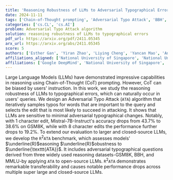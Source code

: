 ```yaml
---
title: 'Reasoning Robustness of LLMs to Adversarial Typographical Errors'
date: 2024-11-11
tags: ['Chain-of-Thought prompting', 'Adversarial Typo Attack', 'BBH', 'Large Language Models', 'GSM8K', 'adversarial typographical errors', 'MMLU', 'reasoning robustness', 'R2ATA benchmark']
categories: ['cs.CL', 'cs.AI']
problem: Adversarial Typo Attack algorithm
solution: reasoning robustness of LLMs to typographical errors
pdf_url: https://arxiv.org/pdf/2411.05345
arx_url: https://arxiv.org/abs/2411.05345
score: 5
authors: ['Esther Gan', 'Yiran Zhao', 'Liying Cheng', 'Yancan Mao', 'Anirudh Goyal', 'Kenji Kawaguchi', 'Min-Yen Kan', 'Michael Shieh']
affiliations_aligned: ['National University of Singapore', 'National University of Singapore', 'Singapore University of Technology and Design', 'National University of Singapore', 'Google DeepMind', 'National University of Singapore', 'National University of Singapore', 'National University of Singapore']
affiliations: ['Google DeepMind', 'National University of Singapore', 'Singapore University of Technology and Design']
---
```



Large Language Models (LLMs) have demonstrated impressive capabilities in reasoning using Chain-of-Thought (CoT) prompting. However, CoT can be biased by users' instruction. In this work, we study the reasoning robustness of LLMs to typographical errors, which can naturally occur in users' queries. We design an Adversarial Typo Attack ($\texttt{ATA}$) algorithm that iteratively samples typos for words that are important to the query and selects the edit that is most likely to succeed in attacking. It shows that LLMs are sensitive to minimal adversarial typographical changes. Notably, with 1 character edit, Mistral-7B-Instruct's accuracy drops from 43.7% to 38.6% on GSM8K, while with 8 character edits the performance further drops to 19.2%. To extend our evaluation to larger and closed-source LLMs, we develop the $\texttt{R$^2$ATA}$ benchmark, which assesses models' $\underline{R}$easoning $\underline{R}$obustness to $\underline{\texttt{ATA}}$. It includes adversarial typographical questions derived from three widely used reasoning datasets-GSM8K, BBH, and MMLU-by applying $\texttt{ATA}$ to open-source LLMs. $\texttt{R$^2$ATA}$ demonstrates remarkable transferability and causes notable performance drops across multiple super large and closed-source LLMs.